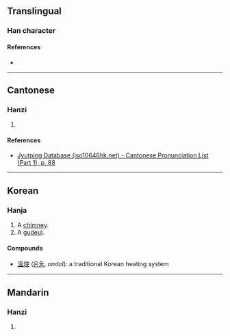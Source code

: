 {{character info/new}}
==Translingual==

===Han character===
{{Han char|rn=32|rad=土|as=09|sn=12|four=|canj=GJCK|ids=⿰土突}}

====References====
* {{Han ref|kx=0232.190|dkj=05235|dj=0470.160|hdz=10467.070|uh=5817|ud=22551}}

----

==Cantonese==

===Hanzi===
{{yue-hanzi|jyut=[[dat6]]|y=dat6}}

# {{rfdef|yue|sort=土09}}

====References====
* [http://www.iso10646hk.net/jp/document/download.jsp Jyutping Database (iso10646hk.net) - Cantonese Pronunciation List (Part 1), p. 88]

----

==Korean==

===Hanja===
{{ko-hanja|hangeul=돌|rv=dol|mr=tol|y=tol|eumhun=굴뚝|ehrv=gulttuk|ehmr=kulttuk|ehy=kwulttwuk}}

# A [[chimney]].
# A [[gudeul]].

====Compounds====
* [[溫堗]] ([[온돌]], ''ondol''): a traditional Korean heating system

----

==Mandarin==

===Hanzi===
{{cmn-hanzi|pin=[[tū]] ([[tu1]])|wg=t'u<sup>1</sup>}}

# {{rfdef|cmn|sort=土09}}